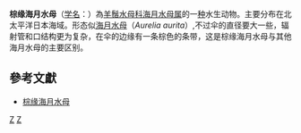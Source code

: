 {{Speciesbox
| taxon = Aurelia limbata
| authority = Brandt, 1835
| synonyms = ''Aurelia hyalina'' <small>Brandt, 1835</small>
}}
'''棕缘海月水母'''（[[学名|学名]]：{{lang|la|''Aurelia limbata''}}）為[[羊鬚水母科|羊鬚水母科]][[海月水母属|海月水母属]]的一[[种|种]]水生动物。主要分布在北太平洋日本海域。形态似[[海月水母|海月水母]]（''Aurelia  aurita''）,不过伞的直径要大一些，辐射管和口结构更为复杂，在伞的边缘有一条棕色的条带，这是棕缘海月水母与其他海月水母的主要区别。

==參考文獻==
{{reflist}}
* [https://www.reeflex.net/tiere/10331_Aurelia_limbata.htm 棕缘海月水母]

{{taxonbar}}

[[Category:_海月水母属|Z]]
[[Category:1835年描述的动物|Z]]